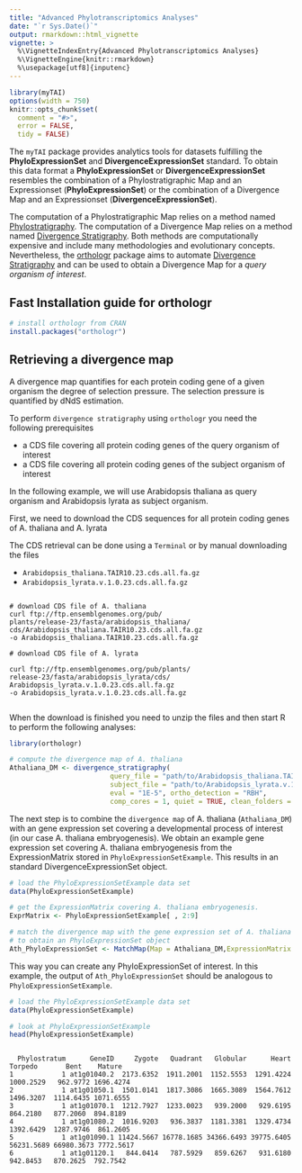```yaml
---
title: "Advanced Phylotranscriptomics Analyses"
date: "`r Sys.Date()`"
output: rmarkdown::html_vignette
vignette: >
  %\VignetteIndexEntry{Advanced Phylotranscriptomics Analyses}
  %\VignetteEngine{knitr::rmarkdown}
  %\usepackage[utf8]{inputenc}
---
```


```r
library(myTAI)
options(width = 750)
knitr::opts_chunk$set(
  comment = "#>",
  error = FALSE,
  tidy = FALSE)
```


The `myTAI` package provides analytics tools for datasets
fulfilling the __PhyloExpressionSet__ and __DivergenceExpressionSet__ standard.
To obtain this data format a __PhyloExpressionSet__ or __DivergenceExpressionSet__ resembles
the combination of a Phylostratigraphic Map and an Expressionset (__PhyloExpressionSet__) or
 the combination of a Divergence Map and an Expressionset (__DivergenceExpressionSet__).

The computation of a Phylostratigraphic Map relies on a method named [Phylostratigraphy](http://www.sciencedirect.com/science/article/pii/S0168952507002995).
The computation of a Divergence Map relies on a method named [Divergence Stratigraphy](http://www.nature.com/nature/journal/v490/n7418/full/nature11394.html).
Both methods are computationally expensive and include many methodologies and evolutionary concepts.
Nevertheless, the [orthologr](https://github.com/HajkD/orthologr) package aims to automate [Divergence Stratigraphy](http://www.nature.com/nature/journal/v490/n7418/full/nature11394.html)
and can be used to obtain a Divergence Map for a _query organism of interest_.


## Fast Installation guide for orthologr

```r
# install orthologr from CRAN
install.packages("orthologr")

```

## Retrieving a divergence map

A divergence map quantifies for each protein coding gene of a given organism the
degree of selection pressure. The selection pressure is quantified by dNdS estimation.

To perform `divergence stratigraphy` using `orthologr` you need the following prerequisites

* a CDS file covering all protein coding genes of the query organism of interest
* a CDS file covering all protein coding genes of the subject organism of interest

In the following example, we will use Arabidopsis thaliana as query organism
and Arabidopsis lyrata as subject organism.

First, we need to download the CDS sequences for all protein coding genes of A. thaliana
and A. lyrata

The CDS retrieval can be done using a `Terminal` or by manual downloading the files

* `Arabidopsis_thaliana.TAIR10.23.cds.all.fa.gz`
* `Arabidopsis_lyrata.v.1.0.23.cds.all.fa.gz`

```shell

# download CDS file of A. thaliana
curl ftp://ftp.ensemblgenomes.org/pub/
plants/release-23/fasta/arabidopsis_thaliana/
cds/Arabidopsis_thaliana.TAIR10.23.cds.all.fa.gz 
-o Arabidopsis_thaliana.TAIR10.23.cds.all.fa.gz

# download CDS file of A. lyrata

curl ftp://ftp.ensemblgenomes.org/pub/plants/
release-23/fasta/arabidopsis_lyrata/cds/
Arabidopsis_lyrata.v.1.0.23.cds.all.fa.gz 
-o Arabidopsis_lyrata.v.1.0.23.cds.all.fa.gz


```
When the download is finished you need to unzip the files and
then start R to perform the following analyses:

```r
library(orthologr)

# compute the divergence map of A. thaliana
Athaliana_DM <- divergence_stratigraphy(
                         query_file = "path/to/Arabidopsis_thaliana.TAIR10.23.cds.all.fa",
                         subject_file = "path/to/Arabidopsis_lyrata.v.1.0.23.cds.all.fa",
                         eval = "1E-5", ortho_detection = "RBH",
                         comp_cores = 1, quiet = TRUE, clean_folders = TRUE )

```

The next step is to combine the `divergence map` of A. thaliana (`Athaliana_DM`) with an
gene expression set covering a developmental process of interest (in our case A. thaliana embryogenesis).
We obtain an example gene expression set covering A. thaliana embryogenesis from the ExpressionMatrix stored
in `PhyloExpressionSetExample`.
This results in an standard DivergenceExpressionSet object. 

```r
# load the PhyloExpressionSetExample data set
data(PhyloExpressionSetExample)

# get the ExpressionMatrix covering A. thaliana embryogenesis.
ExprMatrix <- PhyloExpressionSetExample[ , 2:9]

# match the divergence map with the gene expression set of A. thaliana
# to obtain an PhyloExpressionSet object
Ath_PhyloExpressionSet <- MatchMap(Map = Athaliana_DM,ExpressionMatrix = ExprMatrix)

```

This way you can create any PhyloExpressionSet of interest.
In this example, the output of `Ath_PhyloExpressionSet` should be
analogous to `PhyloExpressionSetExample`.


```r
# load the PhyloExpressionSetExample data set
data(PhyloExpressionSetExample)

# look at PhyloExpressionSetExample
head(PhyloExpressionSetExample)

```

```

  Phylostratum      GeneID     Zygote   Quadrant   Globular      Heart    Torpedo       Bent    Mature
1            1 at1g01040.2  2173.6352  1911.2001  1152.5553  1291.4224  1000.2529   962.9772 1696.4274
2            1 at1g01050.1  1501.0141  1817.3086  1665.3089  1564.7612  1496.3207  1114.6435 1071.6555
3            1 at1g01070.1  1212.7927  1233.0023   939.2000   929.6195   864.2180   877.2060  894.8189
4            1 at1g01080.2  1016.9203   936.3837  1181.3381  1329.4734  1392.6429  1287.9746  861.2605
5            1 at1g01090.1 11424.5667 16778.1685 34366.6493 39775.6405 56231.5689 66980.3673 7772.5617
6            1 at1g01120.1   844.0414   787.5929   859.6267   931.6180   942.8453   870.2625  792.7542

```





